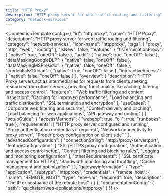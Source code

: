 ```yaml
---
title: "HTTP Proxy"
description: "HTTP proxy server for web traffic routing and filtering"
category: "network-services"
---
```



<ConnectionTemplate config={{
  "id": "httpproxy",
  "name": "HTTP Proxy",
  "description": "HTTP proxy server for web traffic routing and filtering",
  "category": "network-services",
  "icon-name": "httpproxy",
  "tags": [
    "proxy",
    "http",
    "web",
    "routing"
  ],
  "isNew": false,
  "features": {
    "tlsTerminationProxy": {
      "native": true,
      "oneOff": false
    },
    "audit": {
      "native": true,
      "oneOff": false
    },
    "dataMaskingGoogleDLP": {
      "native": false,
      "oneOff": false
    },
    "dataMaskingMSPresidio": {
      "native": false,
      "oneOff": false
    },
    "credentialsOffload": {
      "native": true,
      "oneOff": false
    },
    "interactiveAccess": {
      "native": false,
      "oneOff": false
    }
  },
  "overview": {
    "description": "HTTP Proxy servers act as intermediaries for requests from clients seeking resources from other servers, providing functionality like caching, filtering, and access control.",
    "features": [
      "Web traffic filtering and content inspection",
      "Caching for improved performance",
      "Load balancing and traffic distribution",
      "SSL termination and encryption"
    ],
    "useCases": [
      "Corporate web filtering and security",
      "Content delivery and caching",
      "Load balancing for web applications",
      "API gateway and routing"
    ]
  },
  "setupGuide": {
    "accessMethods": {
      "webapp": true,
      "cli": true,
      "runbooks": true
    },
    "requirements": [
      "HTTP proxy server configured and running",
      "Proxy authentication credentials if required",
      "Network connectivity to proxy server",
      "Proper proxy configuration on client side"
    ]
  },
  "advancedConfiguration": {
    "connectionString": "http://proxy-server:port",
    "featureConfiguration": [
      "SSL/HTTPS proxy configuration",
      "Authentication and access control setup",
      "Content filtering and blocking rules",
      "Logging and monitoring configuration"
    ],
    "otherRequirements": [
      "SSL certificate management for HTTPS",
      "Bandwidth monitoring and throttling",
      "Cache management and optimization"
    ]
  },
  "gatewayInformation": {
    "type": "application",
    "subtype": "httpproxy",
    "credentials": {
      "remote_host": {
        "name": "REMOTE_HOST",
        "type": "env-var",
        "required": true,
        "description": "The IP or hostname of the remote host"
      }
    }
  },
  "documentationConfig": {
    "path": "quickstart/web-applications/httpproxy"
  }
}} />
